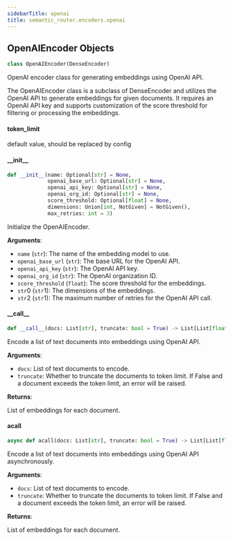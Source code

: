 ```yaml
---
sidebarTitle: openai
title: semantic_router.encoders.openai
---
```


## OpenAIEncoder Objects

```python
class OpenAIEncoder(DenseEncoder)
```

OpenAI encoder class for generating embeddings using OpenAI API.

The OpenAIEncoder class is a subclass of DenseEncoder and utilizes the OpenAI API
to generate embeddings for given documents. It requires an OpenAI API key and
supports customization of the score threshold for filtering or processing the embeddings.

#### token\_limit

default value, should be replaced by config

#### \_\_init\_\_

```python
def __init__(name: Optional[str] = None,
             openai_base_url: Optional[str] = None,
             openai_api_key: Optional[str] = None,
             openai_org_id: Optional[str] = None,
             score_threshold: Optional[float] = None,
             dimensions: Union[int, NotGiven] = NotGiven(),
             max_retries: int = 3)
```

Initialize the OpenAIEncoder.

**Arguments**:

- `name` (`str`): The name of the embedding model to use.
- `openai_base_url` (`str`): The base URL for the OpenAI API.
- `openai_api_key` (`str`): The OpenAI API key.
- `openai_org_id` (`str`): The OpenAI organization ID.
- `score_threshold` (`float`): The score threshold for the embeddings.
- `str`0 (`str`1): The dimensions of the embeddings.
- `str`2 (`str`1): The maximum number of retries for the OpenAI API call.

#### \_\_call\_\_

```python
def __call__(docs: List[str], truncate: bool = True) -> List[List[float]]
```

Encode a list of text documents into embeddings using OpenAI API.

**Arguments**:

- `docs`: List of text documents to encode.
- `truncate`: Whether to truncate the documents to token limit. If
False and a document exceeds the token limit, an error will be
raised.

**Returns**:

List of embeddings for each document.

#### acall

```python
async def acall(docs: List[str], truncate: bool = True) -> List[List[float]]
```

Encode a list of text documents into embeddings using OpenAI API asynchronously.

**Arguments**:

- `docs`: List of text documents to encode.
- `truncate`: Whether to truncate the documents to token limit. If
False and a document exceeds the token limit, an error will be
raised.

**Returns**:

List of embeddings for each document.

